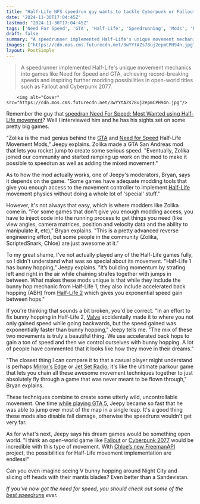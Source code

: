 ```yaml
---
title: "Half-Life NFS speedrun guy wants to tackle Cyberpunk or Fallout next"
date: "2024-11-30T17:04:45Z"
lastmod: "2024-11-30T17:04:45Z"
tags: ['Need For Speed', 'GTA', 'Half-Life', 'Speedrunning', 'Mods', 'PC', 'Action', 'Racing', 'Open World', 'First-Person Shooter']
draft: false
summary: "A speedrunner implemented Half-Life's unique movement mechanics into games like Need for Speed and GTA, achieving record-breaking speeds and inspiring further modding possibilities in open-world titles such as Fallout and Cyberpunk 2077."
images: ["https://cdn.mos.cms.futurecdn.net/3wYYtAZs78uj2epmCPH94n.jpg"]
layout: PostSimple
---
```

> A speedrunner implemented Half-Life's unique movement mechanics into games like Need for Speed and GTA, achieving record-breaking speeds and inspiring further modding possibilities in open-world titles such as Fallout and Cyberpunk 2077.


        <img alt="Cover" src="https://cdn.mos.cms.futurecdn.net/3wYYtAZs78uj2epmCPH94n.jpg"/>
        
Remember the guy that [<u>speedran Need For Speed: Most Wanted using Half-Life movement</u>](https://www.gamesradar.com/games/racing/a-speedrunner-just-beat-need-for-speed-most-wanteds-world-record-by-90-minutes-by-using-half-lifes-gordon-freeman-instead-of-a-car/)? Well I interviewed him and he has his sights set on some pretty big games.

"Zolika is the mad genius behind the [<u>GTA</u>](https://www.gamesradar.com/gta-6-guide/) and [<u>Need for Speed</u>](https://www.gamesradar.com/games/racing/need-for-speed/) Half-Life Movement Mods," Jeepy explains. Zolika made a GTA San Andreas mod that lets you rocket jump to create some serious speed. "Eventually, Zolika joined our community and started ramping up work on the mod to make it possible to speedrun as well as adding the mixed movement."

As to how the mod actually works, one of Jeepy's moderators, Bryan, says it depends on the game. "Some games have adequate modding tools that give you enough access to the movement controller to implement [Half-Life](https://www.gamesradar.com/half-life/) movement physics without doing a whole lot of 'special' stuff."

However, it's not always that easy, which is where modders like Zolika come in. "For some games that don't give you enough modding access, you have to inject code into the running process to get things you need (like view angles, camera matrices, position and velocity data and the ability to manipulate it, etc)," Bryan explains. "This is a pretty advanced reverse engineering effort, but some people in the community (Zolika, ScriptedSnark, Chloe) are just awesome at it."

To my great shame, I've not actually played any of the Half-Life games fully, so I didn't understand what was so special about its movement. "Half-Life 1 has bunny hopping," Jeepy explains. "It’s building momentum by strafing left and right in the air while chaining strafes together with jumps in between. What makes these mods unique is that while they include the bunny hop mechanic from Half-Life 1, they also include accelerated back hopping (ABH) from [Half-Life 2](https://www.gamesradar.com/half-life-2-review/) which gives you exponential speed gain between hops."

If you're thinking that sounds a bit broken, you'd be correct. "In an effort to fix bunny hopping in Half-Life 2, [Valve](https://www.gamesradar.com/tag/valve/) accidentally made it to where you not only gained speed while going backwards, but the speed gained was exponentially faster than bunny hopping," Jeepy tells me. "The mix of these two movements is truly a beautiful thing. We use accelerated back hops to gain a ton of speed and then we control ourselves with bunny hopping. A lot of people have commented that it looks like how they move in their dreams."

"The closest thing I can compare it to that a casual player might understand is perhaps [Mirror's Edge](https://www.gamesradar.com/mirrors-edge-catalyst-review/) or [Jet Set Radio](https://www.gamesradar.com/jet-grind-radio/); it's like the ultimate parkour game that lets you chain all these awesome movement techniques together to just absolutely fly through a game that was never meant to be flown through," Bryan explains.

These techniques combine to create some utterly wild, uncontrollable movement. One time [while playing GTA 5](https://www.tiktok.com/@jeepygmi/video/7434120285198077215?_r=1&_t=8rmWGrQ49H9), Jeepy became so fast that he was able to jump over most of the map in a single leap. It's a good thing these mods also disable fall damage, otherwise the speedruns wouldn't get very far.

As for what's next, Jeepy says his dream games would be something open world. "I think an open-world game like [Fallout](https://www.gamesradar.com/best-fallout-games/) or [Cyberpunk 2077](https://www.gamesradar.com/cyberpunk-2077/) would be incredible with this type of movement. With [Chloe’s new FreemanAPI](https://github.com/gaycoderprincess/FreemanAPI) project, the possibilities for Half-Life movement implementation are endless!"

Can you even imagine seeing V bunny hopping around Night City and slicing off heads with their mantis blades? Even better than a Sandevistan.

*If you've now got the need for speed, you should check out some of the *[<em>best speedruns</em>](https://www.gamesradar.com/best-speedruns/)* ever.*
        